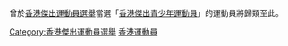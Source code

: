 曾於[[香港傑出運動員選舉|香港傑出運動員選舉]]當選「[[香港傑出青少年運動員|香港傑出青少年運動員]]」的運動員將歸類至此。

[[Category:香港傑出運動員選舉|Category:香港傑出運動員選舉]]
[[Category:香港運動員|]]